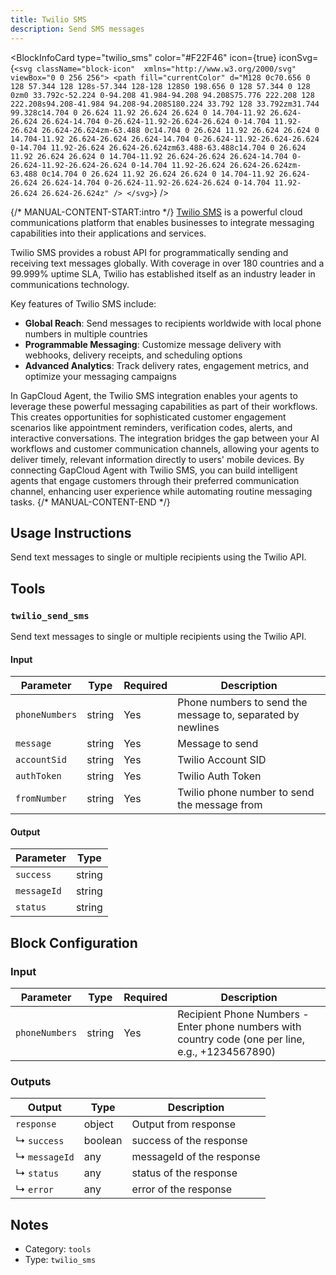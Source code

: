 ```yaml
---
title: Twilio SMS
description: Send SMS messages
---
```



<BlockInfoCard
  type="twilio_sms"
  color="#F22F46"
  icon={true}
  iconSvg={`<svg className="block-icon"  xmlns="http://www.w3.org/2000/svg" viewBox="0 0 256 256">
      <path
        fill="currentColor"
        d="M128 0c70.656 0 128 57.344 128 128s-57.344 128-128 128S0 198.656 0 128 57.344 0 128 0zm0 33.792c-52.224 0-94.208 41.984-94.208 94.208S75.776 222.208 128 222.208s94.208-41.984 94.208-94.208S180.224 33.792 128 33.792zm31.744 99.328c14.704 0 26.624 11.92 26.624 26.624 0 14.704-11.92 26.624-26.624 26.624-14.704 0-26.624-11.92-26.624-26.624 0-14.704 11.92-26.624 26.624-26.624zm-63.488 0c14.704 0 26.624 11.92 26.624 26.624 0 14.704-11.92 26.624-26.624 26.624-14.704 0-26.624-11.92-26.624-26.624 0-14.704 11.92-26.624 26.624-26.624zm63.488-63.488c14.704 0 26.624 11.92 26.624 26.624 0 14.704-11.92 26.624-26.624 26.624-14.704 0-26.624-11.92-26.624-26.624 0-14.704 11.92-26.624 26.624-26.624zm-63.488 0c14.704 0 26.624 11.92 26.624 26.624 0 14.704-11.92 26.624-26.624 26.624-14.704 0-26.624-11.92-26.624-26.624 0-14.704 11.92-26.624 26.624-26.624z"
      />
    </svg>`}
/>

{/* MANUAL-CONTENT-START:intro */}
[Twilio SMS](https://www.twilio.com/en-us/sms) is a powerful cloud communications platform that enables businesses to integrate messaging capabilities into their applications and services.

Twilio SMS provides a robust API for programmatically sending and receiving text messages globally. With coverage in over 180 countries and a 99.999% uptime SLA, Twilio has established itself as an industry leader in communications technology.

Key features of Twilio SMS include:

- **Global Reach**: Send messages to recipients worldwide with local phone numbers in multiple countries
- **Programmable Messaging**: Customize message delivery with webhooks, delivery receipts, and scheduling options
- **Advanced Analytics**: Track delivery rates, engagement metrics, and optimize your messaging campaigns

In GapCloud Agent, the Twilio SMS integration enables your agents to leverage these powerful messaging capabilities as part of their workflows. This creates opportunities for sophisticated customer engagement scenarios like appointment reminders, verification codes, alerts, and interactive conversations. The integration bridges the gap between your AI workflows and customer communication channels, allowing your agents to deliver timely, relevant information directly to users' mobile devices. By connecting GapCloud Agent with Twilio SMS, you can build intelligent agents that engage customers through their preferred communication channel, enhancing user experience while automating routine messaging tasks.
{/* MANUAL-CONTENT-END */}

## Usage Instructions

Send text messages to single or multiple recipients using the Twilio API.

## Tools

### `twilio_send_sms`

Send text messages to single or multiple recipients using the Twilio API.

#### Input

| Parameter      | Type   | Required | Description                                                 |
| -------------- | ------ | -------- | ----------------------------------------------------------- |
| `phoneNumbers` | string | Yes      | Phone numbers to send the message to, separated by newlines |
| `message`      | string | Yes      | Message to send                                             |
| `accountSid`   | string | Yes      | Twilio Account SID                                          |
| `authToken`    | string | Yes      | Twilio Auth Token                                           |
| `fromNumber`   | string | Yes      | Twilio phone number to send the message from                |

#### Output

| Parameter   | Type   |
| ----------- | ------ |
| `success`   | string |
| `messageId` | string |
| `status`    | string |

## Block Configuration

### Input

| Parameter      | Type   | Required | Description                                                                                         |
| -------------- | ------ | -------- | --------------------------------------------------------------------------------------------------- |
| `phoneNumbers` | string | Yes      | Recipient Phone Numbers - Enter phone numbers with country code \(one per line, e.g., +1234567890\) |

### Outputs

| Output        | Type    | Description               |
| ------------- | ------- | ------------------------- |
| `response`    | object  | Output from response      |
| ↳ `success`   | boolean | success of the response   |
| ↳ `messageId` | any     | messageId of the response |
| ↳ `status`    | any     | status of the response    |
| ↳ `error`     | any     | error of the response     |

## Notes

- Category: `tools`
- Type: `twilio_sms`
